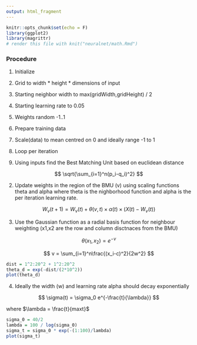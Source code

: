 ```yaml
---
output: html_fragment
---
```


```r
knitr::opts_chunk$set(echo = F)
library(ggplot2)
library(magrittr)
# render this file with knit("neuralnet/math.Rmd")
```

### Procedure

1. Initialize

  1. Grid to width * height * dimensions of input
  2. Starting neighbor width to max(gridWidth,gridHeight) / 2
  3. Starting learning rate to 0.05
  4. Weights random -1..1
  
2. Prepare training data

  1. Scale(data) to mean centred on 0 and ideally range -1 to 1

3. Loop per iteration

  1. Using inputs find the Best Matching Unit based on euclidean distance

$$ \sqrt{\sum_{i=1}^n(p_i-q_i)^2} $$

  2. Update weights in the region of the BMU (v) using scaling functions theta and alpha where theta is the nighborhood function and alpha is the per iteration learning rate.

$$ W_v(t+1) = W_v(t) + \theta(v,t) \times \alpha(t) \times (X(t) - W_v(t)) $$

  3. Use the Gaussian function as a radial basis function for neighbour weighting (x1,x2 are the row and column disctnaces from the BMU)

$$ \theta(x_1,x_2) = e^{-v} $$

$$ v = \sum_{i=1}^n\frac{(x_i-c)^2}{2w^2} $$

```r
dist = 1^2:20^2 + 1^2:20^2
theta_d = exp(-dist/(2*10^2))
plot(theta_d)
```

  4. Ideally the width (w) and learning rate alpha should decay exponentially
  
  $$ \sigma(t) = \sigma_0 e^{-\frac{t}{\lambda}} $$
  
  
  where $\lambda = \frac{t}{maxt}$
  


```r
sigma_0 = 40/2
lambda = 100 / log(sigma_0)
sigma_t = sigma_0 * exp(-(1:100)/lambda)
plot(sigma_t)
```


